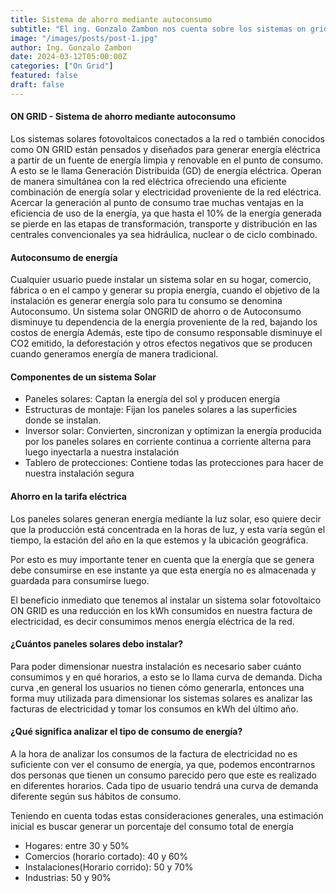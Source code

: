 ```yaml
---
title: Sistema de ahorro mediante autoconsumo
subtitle: "El ing. Gonzalo Zambon nos cuenta sobre los sistemas on grid"
image: "/images/posts/post-1.jpg"
author: Ing. Gonzalo Zambon
date: 2024-03-12T05:00:00Z
categories: ["On Grid"]
featured: false
draft: false
---
```


#### ON GRID - Sistema de ahorro mediante autoconsumo

Los sistemas solares fotovoltaicos conectados a la red o también conocidos como ON GRID están pensados y diseñados para generar energía eléctrica a partir de un fuente de energía limpia y renovable en el punto de consumo. A esto se le llama Generación Distribuida (GD) de energía eléctrica. Operan de manera simultánea con la red eléctrica ofreciendo una eficiente combinación de energía solar y electricidad proveniente de la red eléctrica.
Acercar la generación al punto de consumo trae muchas ventajas en la eficiencia de uso de la energía, ya que hasta el 10% de la energía generada se pierde en las etapas de transformación, transporte y distribución en las centrales convencionales ya sea hidráulica, nuclear o de ciclo combinado.

#### Autoconsumo de energía

Cualquier usuario puede instalar un sistema solar en su hogar, comercio, fábrica o en el campo y generar su propia energía, cuando el objetivo de la instalación es generar energía solo para tu consumo se denomina Autoconsumo.
Un sistema solar ONGRID de ahorro o de Autoconsumo disminuye tu dependencia de la energía proveniente de la red, bajando los costos de energía
Además, este tipo de consumo responsable disminuye el CO2 emitido, la deforestación y otros efectos negativos que se producen cuando generamos energía de manera tradicional.

#### Componentes de un sistema Solar

- Paneles solares: Captan la energía del sol y producen energía
- Estructuras de montaje: Fijan los paneles solares a las superficies donde se instalan.
- Inversor solar: Convierten, sincronizan y optimizan la energía producida por los paneles solares en corriente continua a corriente alterna para luego inyectarla a nuestra instalación
- Tablero de protecciones: Contiene todas las protecciones para hacer de nuestra instalación segura

#### Ahorro en la tarifa eléctrica

Los paneles solares generan energía mediante la luz solar, eso quiere decir que la producción está concentrada en la horas de luz, y esta varía según el tiempo, la estación del año en la que estemos y la ubicación geográfica.

Por esto es muy importante tener en cuenta que la energía que se genera debe consumirse en ese instante ya que esta energía no es almacenada y guardada para consumirse luego.

El beneficio inmediato que tenemos al instalar un sistema solar fotovoltaico ON GRID es una reducción en los kWh consumidos en nuestra factura de electricidad, es decir consumimos menos energía eléctrica de la red.

#### ¿Cuántos paneles solares debo instalar?

Para poder dimensionar nuestra instalación es necesario saber cuánto consumimos y en qué horarios, a esto se lo llama curva de demanda. Dicha curva ,en general los usuarios no tienen cómo generarla, entonces una forma muy utilizada para dimensionar los sistemas solares es analizar las facturas de electricidad y tomar los consumos en kWh del último año.

#### ¿Qué significa analizar el tipo de consumo de energía?

A la hora de analizar los consumos de la factura de electricidad no es suficiente con ver el consumo de energía, ya que, podemos encontrarnos dos personas que tienen un consumo parecido pero que este es realizado en diferentes horarios. Cada tipo de usuario tendrá una curva de demanda diferente según sus hábitos de consumo.

Teniendo en cuenta todas estas consideraciones generales, una estimación inicial es buscar generar un porcentaje del consumo total de energía
- Hogares: entre 30 y 50%
- Comercios (horario cortado): 40 y 60%
- Instalaciones(Horario corrido): 50 y 70%
- Industrias: 50 y 90%
